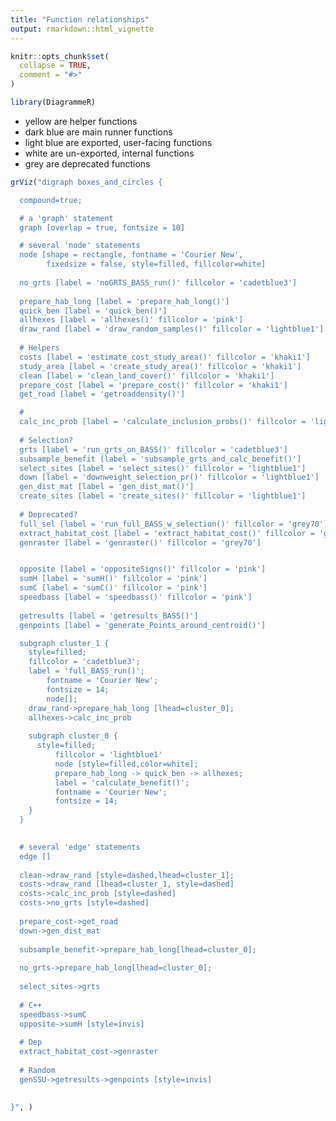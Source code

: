 ```yaml
---
title: "Function relationships"
output: rmarkdown::html_vignette
---
```


```r
knitr::opts_chunk$set(
  collapse = TRUE,
  comment = "#>"
)
```

```r
library(DiagrammeR)
```

- yellow are helper functions
- dark blue are main runner functions
- light blue are exported, user-facing functions
- white are un-exported, internal functions
- grey are deprecated functions


```r
grViz("digraph boxes_and_circles {

  compound=true;

  # a 'graph' statement
  graph [overlap = true, fontsize = 10]

  # several 'node' statements
  node [shape = rectangle, fontname = 'Courier New', 
        fixedsize = false, style=filled, fillcolor=white]
        
  no_grts [label = 'noGRTS_BASS_run()' fillcolor = 'cadetblue3']
  
  prepare_hab_long [label = 'prepare_hab_long()']
  quick_ben [label = 'quick_ben()']
  allhexes [label = 'allhexes()' fillcolor = 'pink']
  draw_rand [label = 'draw_random_samples()' fillcolor = 'lightblue1']
  
  # Helpers
  costs [label = 'estimate_cost_study_area()' fillcolor = 'khaki1']
  study_area [label = 'create_study_area()' fillcolor = 'khaki1']
  clean [label = 'clean_land_cover()' fillcolor = 'khaki1']
  prepare_cost [label = 'prepare_cost()' fillcolor = 'khaki1']
  get_road [label = 'getroaddensity()']

  #  
  calc_inc_prob [label = 'calculate_inclusion_probs()' fillcolor = 'lightblue1']
  
  # Selection?
  grts [label = 'run_grts_on_BASS()' fillcolor = 'cadetblue3']
  subsample_benefit [label = 'subsample_grts_and_calc_benefit()']
  select_sites [label = 'select_sites()' fillcolor = 'lightblue1']
  down [label = 'downweight_selection_pr()' fillcolor = 'lightblue1']
  gen_dist_mat [label = 'gen_dist_mat()']
  create_sites [label = 'create_sites()' fillcolor = 'lightblue1']
  
  # Deprecated?
  full_sel [label = 'run_full_BASS_w_selection()' fillcolor = 'grey70']
  extract_habitat_cost [label = 'extract_habitat_cost()' fillcolor = 'grey70']
  genraster [label = 'genraster()' fillcolor = 'grey70']


  opposite [label = 'oppositeSigns()' fillcolor = 'pink']
  sumH [label = 'sumH()' fillcolor = 'pink']
  sumC [label = 'sumC()' fillcolor = 'pink']
  speedbass [label = 'speedbass()' fillcolor = 'pink']
  
  getresults [label = 'getresults_BASS()']
  genpoints [label = 'generate_Points_around_centroid()']

  subgraph cluster_1 {
    style=filled;
    fillcolor = 'cadetblue3';
    label = 'full_BASS_run()';
		fontname = 'Courier New';
		fontsize = 14;
		node[];
    draw_rand->prepare_hab_long [lhead=cluster_0];
    allhexes->calc_inc_prob
    
    subgraph cluster_0 {
      style=filled;
		  fillcolor = 'lightblue1'
		  node [style=filled,color=white];
		  prepare_hab_long -> quick_ben -> allhexes;
		  label = 'calculate_benefit()';
		  fontname = 'Courier New';
		  fontsize = 14;
    }
  }
	  

  # several 'edge' statements
  edge []
  
  clean->draw_rand [style=dashed,lhead=cluster_1];
  costs->draw_rand [lhead=cluster_1, style=dashed]
  costs->calc_inc_prob [style=dashed]
  costs->no_grts [style=dashed]
  
  prepare_cost->get_road
  down->gen_dist_mat
  
  subsample_benefit->prepare_hab_long[lhead=cluster_0];
  
  no_grts->prepare_hab_long[lhead=cluster_0];
  
  select_sites->grts
  
  # C++
  speedbass->sumC
  opposite->sumH [style=invis]
  
  # Dep
  extract_habitat_cost->genraster
  
  # Random
  genSSU->getresults->genpoints [style=invis]
  
  
}", )
```
